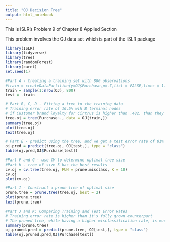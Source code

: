 ```yaml
---
title: "OJ Decision Tree"
output: html_notebook
---
```


This is ISLR's Problem 9 of Chapter 8 Applied Section

This problem involves the OJ data set which is part of the ISLR
package

```r
library(ISLR)
library(tidyverse)
library(tree)
library(randomForest)
library(caret)
set.seed(1)

#Part A - Creating a training set with 800 observations
#train = createDataPartition(y=OJ$Purchase,p=.7,list = FALSE,times = 1)
train = sample(1:nrow(OJ), 800)
test = -train

# Part B, C, D - Fitting a tree to the training data
# Training error rate of 16.5% wih 8 terminal nodes
# if Customer brand loyalty for Cirtrus is higher than .482, than they're more likely to pick up citrus 
tree.oj = tree(Purchase~., data = OJ[train,])
summary(tree.oj)
plot(tree.oj)
text(tree.oj)

# Part E - predict using the tree, and we get a test error rate of 81%
oj.pred = predict(tree.oj, OJ[test,], type = "class")
table(oj.pred,OJ$Purchase[test])

#Part F and G - use CV to determine optimal tree size
#Part H - tree of size 5 has the best results
cv.oj = cv.tree(tree.oj, FUN = prune.misclass, K = 10)
cv.oj
plot(cv.oj)

#Part I - Construct a prune tree of optimal size
prune.tree = prune.tree(tree.oj, best = 2)
plot(prune.tree)
text(prune.tree)

#Part J and K: Comparing Training and Test Error Rates
# Training error rate is higher than it's fully grown counterpart
# The pruned tree, while having a higher misclassification rate, is much more interpretable
summary(prune.tree)
oj.pruned.pred = predict(prune.tree, OJ[test,], type = "class")
table(oj.pruned.pred,OJ$Purchase[test])
```


